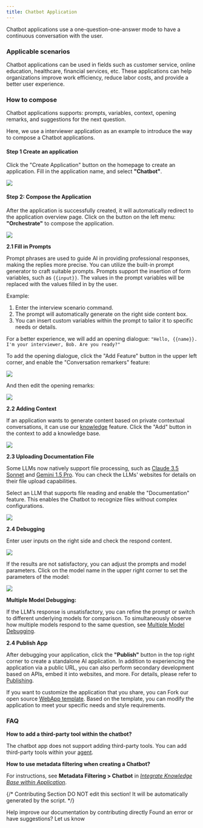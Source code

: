 ```yaml
---
title: Chatbot Application
---
```


Chatbot applications use a one-question-one-answer mode to have a continuous conversation with the user.

### Applicable scenarios

Chatbot applications can be used in fields such as customer service, online education, healthcare, financial services, etc. These applications can help organizations improve work efficiency, reduce labor costs, and provide a better user experience.

### How to compose

Chatbot applications supports: prompts, variables, context, opening remarks, and suggestions for the next question.

Here, we use a interviewer application as an example to introduce the way to compose a Chatbot applications.

#### Step 1 Create an application

Click the "Create Application" button on the homepage to create an application. Fill in the application name, and select **"Chatbot"**.

![](https://assets-docs.dify.ai/2024/12/8012e6ed06bfb10b239a4b999b1a0787.png)

#### Step 2: Compose the Application

After the application is successfully created, it will automatically redirect to the application overview page. Click on the button on the left menu: **"Orchestrate"** to compose the application.

![](https://assets-docs.dify.ai/2025/04/11ed44bfc3b2171898de6dc8e6709c67.png)

**2.1 Fill in Prompts**

Prompt phrases are used to guide AI in providing professional responses, making the replies more precise. You can utilize the built-in prompt generator to craft suitable prompts. Prompts support the insertion of form variables, such as `{{input}}`. The values in the prompt variables will be replaced with the values filled in by the user.

Example:

1. Enter the interview scenario command.
2. The prompt will automatically generate on the right side content box.
3. You can insert custom variables within the prompt to tailor it to specific needs or details.

For a better experience, we will add an opening dialogue: `"Hello, {{name}}. I'm your interviewer, Bob. Are you ready?"`

To add the opening dialogue, click the "Add Feature" button in the upper left corner, and enable the "Conversation remarkers" feature:

![](https://assets-docs.dify.ai/2025/04/88cfa3bd4018821e552cd397ba813ab7.png)

And then edit the opening remarks:

![](https://assets-docs.dify.ai/2025/04/32a138ce6655b4765cee7af965efe81b.png)

**2.2 Adding Context**

If an application wants to generate content based on private contextual conversations, it can use our [knowledge](../knowledge-base/) feature. Click the "Add" button in the context to add a knowledge base.

![](https://assets-docs.dify.ai/2025/04/8724018389d9346b79fa78114655949d.png)

**2.3 Uploading Documentation File**

Some LLMs now natively support file processing, such as [Claude 3.5 Sonnet](https://docs.anthropic.com/en/docs/build-with-claude/pdf-support) and [Gemini 1.5 Pro](https://ai.google.dev/api/files). You can check the LLMs' websites for details on their file upload capabilities.

Select an LLM that supports file reading and enable the "Documentation" feature. This enables the Chatbot to recognize files without complex configurations.

![](https://assets-docs.dify.ai/2024/11/823399d85e8ced5068dc9da4f693170e.png)

**2.4 Debugging**

Enter user inputs on the right side and check the respond content.

![](https://assets-docs.dify.ai/2025/04/9824bf0c1e515d880fe1e13014ee682f.png)

If the results are not satisfactory, you can adjust the prompts and model parameters. Click on the model name in the upper right corner to set the parameters of the model:

![](https://assets-docs.dify.ai/2025/04/2bd24389b6db79d0f8e2dbe9ce4ad57c.png)

**Multiple Model Debugging:**

If the LLM’s response is unsatisfactory, you can refine the prompt or switch to different underlying models for comparison. To simultaneously observe how multiple models respond to the same question, see [Multiple Model Debugging](./multiple-llms-debugging).

**2.4 Publish App**

After debugging your application, click the **"Publish"** button in the top right corner to create a standalone AI application. In addition to experiencing the application via a public URL, you can also perform secondary development based on APIs, embed it into websites, and more. For details, please refer to [Publishing](https://docs.dify.ai/guides/application-publishing).

If you want to customize the application that you share, you can Fork our open source [WebApp template](https://github.com/langgenius/webapp-conversation). Based on the template, you can modify the application to meet your specific needs and style requirements.

### FAQ

**How ​​to add a third-party tool within the chatbot?**

The chatbot app does not support adding third-party tools. You can add third-party tools within your [agent](../application-orchestrate/agent).

**How to use metadata filtering when creating a Chatbot?**

For instructions, see **Metadata Filtering > Chatbot** in *[Integrate Knowledge Base within Application](https://docs.dify.ai/guides/knowledge-base/integrate-knowledge-within-application)*.

{/*
Contributing Section
DO NOT edit this section!
It will be automatically generated by the script.
*/}

<CardGroup cols="2">
    <Card
        title="Edit this page"
        icon="pen-to-square"
        href="https://github.com/langgenius/dify-docs-mintlify/edit/main/en/guides/application-orchestrate/chatbot-application.mdx"
    >
        Help improve our documentation by contributing directly
    </Card>
    <Card
        title="Report an issue"
        icon="github"
        href="https://github.com/langgenius/dify-docs-mintlify/issues/new?title=Documentation%20Issue%3A%20ot-applicat&body=%23%23%20Issue%20Description%0A%3C%21--%20Please%20briefly%20describe%20the%20issue%20you%20found%20--%3E%0A%0A%23%23%20Page%20Link%0Ahttps%3A%2F%2Fgithub.com%2Flanggenius%2Fdify-docs-mintlify%2Fblob%2Fmain%2Fen/guides/application-orchestrate%2Fchatbot-application.mdx%0A%0A%23%23%20Suggested%20Changes%0A%3C%21--%20If%20you%20have%20specific%20suggestions%20for%20changes%2C%20please%20describe%20them%20here%20--%3E%0A%0A%3C%21--%20Thank%20you%20for%20helping%20improve%20our%20documentation%21%20--%3E"
    >
        Found an error or have suggestions? Let us know
    </Card>
</CardGroup>
